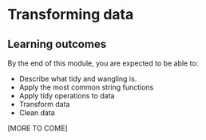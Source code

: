 ```r
```





# Transforming data {#sec-transform}

## Learning outcomes

By the end of this module, you are expected to be able to:

* Describe what tidy and wangling is.
* Apply the most common string functions
* Apply tidy operations to data 
* Transform data
* Clean data


<!-- SOLO increasing: identify · memorise · name · do simple procedure · collect data · -->
<!-- enumerate · describe · interpret · formulate · list · paraphrase · combine · do -->
<!-- algorithms · compare · contrast · explain causes · analyse · relate · derive · -->
<!-- evaluate · apply · argue · theorise · generalise · hypothesise · solve · reflect -->

[MORE TO COME]

<!-- ## Tidy  -->


<!-- ## Wangling -->


<!-- https://learn.datacamp.com/projects/758 -->

<!-- ## Different learning paths -->

<!-- `r strLPath` -->

<!-- * Suggestion 1  -->
<!-- * Suggestion 2 -->

<!-- ## Recap -->

<!-- [Summary of learning] -->



<!-- ## Exercises -->


<!-- ## Resources -->

<!-- [Links to further resources] -->






<!-- Usefull stuff: 

Icons:
`r addIcon("file-code", attrib = list(class = "fa-pull-right fa-5x iconStyle1"))`
`r addIcon("code", attrib = list(class = "fa-pull-right fa-5x iconStyle1"))`
`r addIcon("external-link-alt", attrib = list(class = "fa-pull-right fa-5x iconStyle1"))`



Task/checklist box:
<div class = "boxTask">
`r addIcon("tasks", attrib = list(class = "fa-pull-right fa-5x iconStyle1"))`

   * dasf
   * fsa
   * 324
</div>



Exercise box:
<div class = "boxExercise">
`r addIcon("laptop-code", attrib = list(class = "fa-pull-right fa-5x iconStyle1"))`  

**Exercise 1**
asdf asdlfkj sdfklj fsdjka æ

   1. sdf
   2. edasf

**Exercise 2**
asdfav sdaf sdhj sdjkahdf jkhasdkjæsdfh asjf

   1. sdf
   2. sdf
</div>



Numbered exercises with hints:
## Exercises

Exercises are numbered using [module number].[section number].[exercise number]. 

### Exercise (install packages)

This exercise is done from the Console in RStudio. 

   1) Install the package `devtools` using function `install.packages`. Note you can always get help/see documentation by typing `?install.packages` or typing `install.packages` and press F1. 
   
You now have install the package from the default repository ([CRAN][cran]). You may also install packages from other repositories (e.g. GitHub)
   
   1) Have a look at the documentation for function `install_github` in the package `devtools`. This can be done in different ways:
   
```r
library(devtools)    # we here load all the functions in devtools 
?install_github

?devtools::install_github     # we here use the namespace devtools to load only one function
```

   1) Install the package `tfa` from github using path ``

```r
# filter the flights table to include only United and
# American flights

```

```r
{
sink("tmp.md")
cat('
Vi tester
```r
cat("hello")
cat("world")
```')
sink()
}
bs_modal(id = "hint", title = "Hint", 
         body = includeMarkdown("tmp.md"))
```

```r
bs_button("Hint") %>%
  bs_attach_modal(id_modal = "hint")
```

### Exercise

[Add text]

### Exercise ()

[Add text]

### Exercise (string management)




-->